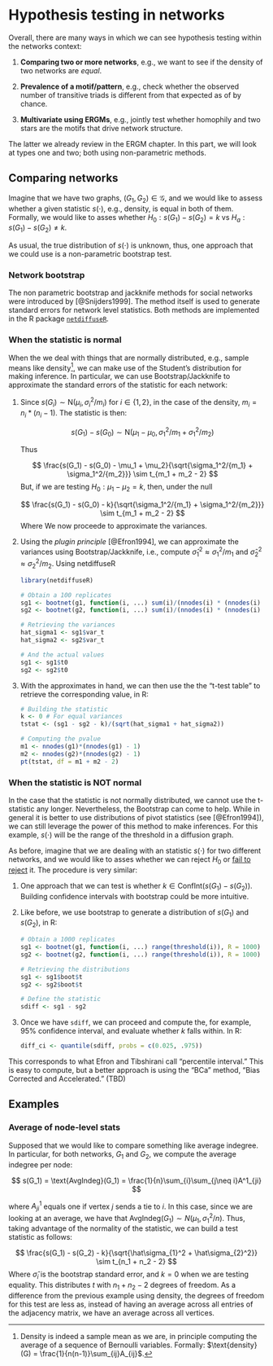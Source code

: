 # Hypothesis testing in networks

Overall, there are many ways in which we can see hypothesis testing within
the networks context:

1. **Comparing two or more networks**, e.g., we want to see if the density of
two networks are *equal*.

2. **Prevalence of a motif/pattern**, e.g., check whether the observed number
of transitive triads is different from that expected as of by chance.

3. **Multivariate using ERGMs**, e.g., jointly test whether homophily and 
two stars are the motifs that drive network structure.

The latter we already review in the ERGM chapter. In this part, we will look
at types one and two; both using non-parametric methods.

## Comparing networks

Imagine that we have two graphs, $(G_1,G_2) \in \mathcal{G}$, and we would like
to assess whether a given statistic $s(\cdot)$, e.g., density, is equal in both of them.
Formally, we would like to asses whether $H_0: s(G_1) - s(G_2) = k$ vs
$H_a: s(G_1) - s(G_2) \neq k$. 

As usual, the true distribution of $s(\cdot)$ is unknown, thus, one approach that
we could use is a non-parametric bootstrap test.

### Network bootstrap

The non parametric bootstrap and jackknife methods for social networks were
introduced by [@Snijders1999]. The method itself is used to generate standard
errors for network level statistics. Both methods are implemented in the R
package [`netdiffuseR`](https://cran.r-project.org/package=netdiffuseR).

### When the statistic is normal

When the we deal with things that are normally distributed, e.g., sample means
like density[^density-sample-mean],
we can make use of the Student's distribution for making inference. In particular,
we can use Bootstrap/Jackknife to approximate the standard errors of the statistic
for each network:

[^density-sample-mean]: Density is indeed a sample mean as we are, in principle
computing the average of a sequence of Bernoulli variables. Formally:
$\text{density}(G) = \frac{1}{n(n-1)}\sum_{ij}A_{ij}$.

1. Since $s(G_i)\sim \text{N}(\mu_i,\sigma_i^2/m_i)$ for $i\in\{1,2\}$, in the case
   of the density, $m_i = n_i * (n_i - 1)$. The statistic is then:

   $$
   s(G_1) - s(G_0)\sim \text{N}(\mu_1-\mu_0, \sigma_1^2/m_1 + \sigma_1^2/m_2)
   $$
   
   Thus
   
   $$
   \frac{s(G_1) - s(G_0) - \mu_1 + \mu_2}{\sqrt{\sigma_1^2/{m_1} + \sigma_1^2/{m_2}}} \sim t_{m_1 + m_2 - 2}
   $$
   But, if we are testing $H_0: \mu_1 - \mu_2 = k$, then, under the null
   
   $$
   \frac{s(G_1) - s(G_0) - k}{\sqrt{\sigma_1^2/{m_1} + \sigma_1^2/{m_2}}} \sim t_{m_1 + m_2 - 2}
   $$
   Where We now proceede to approximate the variances.
   
2. Using the *plugin principle* [@Efron1994], we can approximate the variances
   using Bootstrap/Jackknife, i.e., compute $\hat\sigma_1^2\approx\sigma_1^2/m_1$ and
   $\hat\sigma_2^2\approx\sigma_2^2/m_2$. Using netdiffuseR
   
   ```r
   library(netdiffuseR)
   
   # Obtain a 100 replicates
   sg1 <- bootnet(g1, function(i, ...) sum(i)/(nnodes(i) * (nnodes(i) - 1)), R = 100)
   sg2 <- bootnet(g2, function(i, ...) sum(i)/(nnodes(i) * (nnodes(i) - 1)), R = 100)
   
   # Retrieving the variances
   hat_sigma1 <- sg1$var_t
   hat_sigma2 <- sg2$var_t
   
   # And the actual values
   sg1 <- sg1$t0
   sg2 <- sg2$t0
   ```
   
3. With the approximates in hand, we can then use the the "t-test table" to
   retrieve the corresponding value, in R:
   
   ```r
   # Building the statistic
   k <- 0 # For equal variances
   tstat <- (sg1 - sg2 - k)/(sqrt(hat_sigma1 + hat_sigma2))
   
   # Computing the pvalue
   m1 <- nnodes(g1)*(nnodes(g1) - 1)
   m2 <- nnodes(g2)*(nnodes(g2) - 1)
   pt(tstat, df = m1 + m2 - 2)
   ```

### When the statistic is NOT normal

In the case that the statistic is not normally distributed, we cannot use the
t-statistic any longer. Nevertheless, the Bootstrap can come to help. While
in general it is better to use distributions of pivot statistics (see [@Efron1994]),
we can still leverage the power of this method to make inferences. For this
example, $s(\cdot)$ will be the range of the threshold in a diffusion graph.

As before, imagine that we are dealing with an statistic $s(\cdot)$ for two
different networks, and we would like to asses whether we can reject $H_0$ 
or [fail to reject](https://www.thoughtco.com/fail-to-reject-in-a-hypothesis-test-3126424) it.
The procedure is very similar:

1. One approach that we can test is whether $k \in \text{ConfInt}(s(G_1) - s(G_2))$.
   Building confidence intervals with bootstrap could be more intuitive.
   
2. Like before, we use bootstrap to generate a distribution of $s(G_1)$ and
   $s(G_2)$, in R:
   
   ```r
   # Obtain a 1000 replicates
   sg1 <- bootnet(g1, function(i, ...) range(threshold(i)), R = 1000)
   sg2 <- bootnet(g2, function(i, ...) range(threshold(i)), R = 1000)
   
   # Retrieving the distributions
   sg1 <- sg1$boot$t
   sg2 <- sg2$boot$t
   
   # Define the statistic
   sdiff <- sg1 - sg2
   ```
   
3. Once we have `sdiff`, we can proceed and compute the, for example, 95\%
   confidence interval, and evaluate whether $k$ falls within. In R:
   
   ```r
   diff_ci <- quantile(sdiff, probs = c(0.025, .975))
   ```
   
This corresponds to what Efron and Tibshirani call "percentile interval."
This is easy to compute, but a better approach is using the "BCa" method,
"Bias Corrected and Accelerated." (TBD)

## Examples

### Average of node-level stats

Supposed that we would like to compare something like average indegree. 
In particular, for both networks, $G_1$ and $G_2$, we compute the average
indegree per node:

$$
s(G_1) = \text{AvgIndeg}(G_1) = \frac{1}{n}\sum_{i}\sum_{j\neq i}A^1_{ji}
$$

\noindent where $A^1_{ji}$ equals one if vertex $j$ sends a tie to $i$. In this
case, since we are looking at an average, we have that 
$\text{AvgIndeg}(G_1) \sim N(\mu_1, \sigma^2_1/n)$. Thus, taking advantage of
the normality of the statistic, we can build a test statistic as follows:

$$
\frac{s(G_1) - s(G_2) - k}{\sqrt{\hat\sigma_{1}^2 + \hat\sigma_{2}^2}} \sim t_{n_1 + n_2 - 2}
$$
Where $\hat\sigma_i$ is the bootstrap standard error, and $k = 0$ when we are testing
equality. This distributes $t$ with
$n_1+n_2-2$ degrees of freedom. As a difference from the previous example using
density, the degrees of freedom for this test are less as, instead of having an
average across all entries of the adjacency matrix, we have an average across all
vertices.














